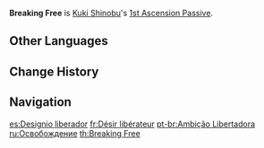 {{Talent Infobox
|image         = Talent Breaking Free.png
|character     = Kuki Shinobu
|type          = 1st Ascension Passive
|info          = When Shinobu's [[HP]] is not higher than 50%, her [[Healing Bonus]] is increased by 15%.
|utility1      = Healing Bonus
}}
'''Breaking Free''' is [[Kuki Shinobu]]'s [[1st Ascension Passive]].

==Other Languages==
{{Other Languages
|en      = Breaking Free
|zhs     = 破笼之志
|zhs_rm  = Pòlóng zhī Zhì
|zht     = 破籠之志
|zht_rm  = Pòlóng zhī Zhì
|zh_tl   = Cage-Breaking Determination
|ja      = 檻を破る志
|ja_rm   = Ori wo Yaburu Kokorozashi{{Assumed}}
|ja_tl   = Cage-Breaking Will
|ko      = 우리를 부수는 {{tt|의지|意志}}
|ko_rm   = Uri-reul Busuneun Uiji
|ko_tl   = Cage-Breaking Will
|es      = Designio liberador
|es_tl   = Liberating Plan
|fr      = Désir libérateur
|fr_tl   = Liberating Desire
|ru      = Освобождение
|ru_tl   = Liberation
|th      = Breaking Free
|vi      = Ý Chí Đột Phá
|vi_tl   = 
|de      = Wille zur Freiheit
|de_tl   = Will to Freedom
|id      = Breaking Free
|pt      = Ambição Libertadora
|pt_tl   = 
|tr      = Kır Zincirlerini
|tr_tl   = 
|it      = Desiderio di libertà
|it_tl   = Wish for Freedom
}}

==Change History==
{{Change History|2.7}}

==Navigation==
{{Talent Navbox|Kuki Shinobu}}

[[es:Designio liberador]]
[[fr:Désir libérateur]]
[[pt-br:Ambição Libertadora]]
[[ru:Освобождение]]
[[th:Breaking Free]]